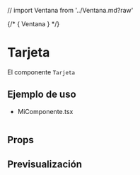 // import Ventana from '../Ventana.md?raw'

<Meta of={TarjetaStories} />

{/* <Markdown>{ Ventana }</Markdown> */}

# Tarjeta
El componente `Tarjeta`

## Ejemplo de uso

- MiComponente.tsx
```tsx

```

## Props

<ArgTypes />

## Previsualización

<Stories />

